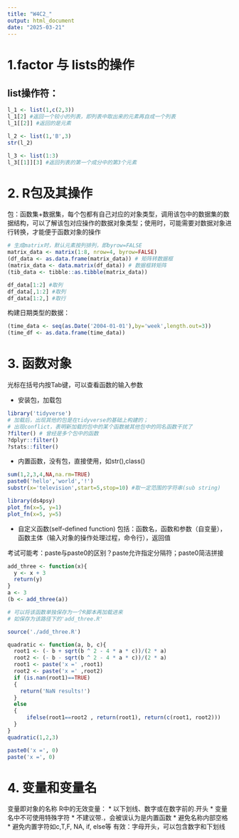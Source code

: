 ```yaml
---
title: "W4C2_"
output: html_document
date: "2025-03-21"
---
```


# 1.factor 与 lists的操作
## list操作符：
```r
l_1 <- list(1,c(2,3))
l_1[2] #返回一个较小的列表，即列表中取出来的元素再自成一个列表
l_1[[2]] #返回的是元素

l_2 <- list(1,'B',3)
str(l_2)

l_3 <- list(1:3)
l_3[[1]][3] #返回列表的第一个成分中的第3个元素

```

# 2. R包及其操作
包：函数集+数据集，每个包都有自己对应的对象类型，调用该包中的数据集的数据结构，可以了解该包对应操作的数据对象类型；使用时，可能需要对数据对象进行转换，才能便于函数对象的操作

```r
# 生成matrix时，默认元素按列排列，即byrow=FALSE
matrix_data <- matrix(1:8, nrow=4, byrow=FALSE)
(df_data <- as.data.frame(matrix_data)) # 矩阵转数据框
(matrix_data <- data.matrix(df_data)) # 数据框转矩阵
(tib_data <- tibble::as.tibble(matrix_data))

df_data[1:2] #取列
df_data[,1:2] #取列
df_data[1:2,] #取行
```

构建日期类型的数据：
```r
(time_data <- seq(as.Date('2004-01-01'),by='week',length.out=3))
(time_df <- as.data.frame(time_data))
```

# 3. 函数对象
光标在括号内按Tab键，可以查看函数的输入参数

* 安装包，加载包
```r
library('tidyverse')
# 加载后，出现其他的包是在tidyverse的基础上构建的；
# 出现conflict，表明新加载的包中的某个函数被其他包中的同名函数干扰了
?filter() # 曾经是多个包中的函数
?dplyr::filter()
?stats::filter()

```
* 内置函数，没有包，直接使用，如str(),class()

```r
sum(1,2,3,4,NA,na.rm=TRUE)
paste0('hello','world','!')
substr(x='television',start=5,stop=10) #取一定范围的字符串(sub string)

library(ds4psy)
plot_fn(x=5, y=1)
plot_fn(x=5, y=5)
```

* 自定义函数(self-defined function)
包括：函数名，函数和参数（自变量），函数主体（输入对象的操作处理过程，命令行），返回值

考试可能考：paste与paste0的区别？paste允许指定分隔符；paste0简洁拼接
```r
add_three <- function(x){
  y <- x + 3
  return(y)
}
a <- 3
(b <- add_three(a))

# 可以将该函数单独保存为一个R脚本再加载进来
# 如保存为该路径下的'add_three.R'

source('./add_three.R')

quadratic <- function(a, b, c){
  root1 <- (- b + sqrt(b ^ 2 - 4 * a * c))/(2 * a)
  root2 <- (- b - sqrt(b ^ 2 - 4 * a * c))/(2 * a)
  root1 <- paste('x =' ,root1)
  root2 <- paste('x =' ,root2)
  if (is.nan(root1)==TRUE)
  {
    return('NaN results!')
  }
  else
  {
      ifelse(root1==root2 , return(root1), return(c(root1, root2)))
  }
}
quadratic(1,2,3)

paste0('x =', 0)
paste('x =', 0)

```
# 4. 变量和变量名
变量即对象的名称
R中的无效变量：
* 以下划线、数字或在数字前的.开头
* 变量名中不可使用特殊字符
* 不建议带.，会被误认为是内置函数
* 避免名称内部空格
* 避免内置字符如c,T,F, NA, if, else等
有效：字母开头，可以包含数字和下划线

